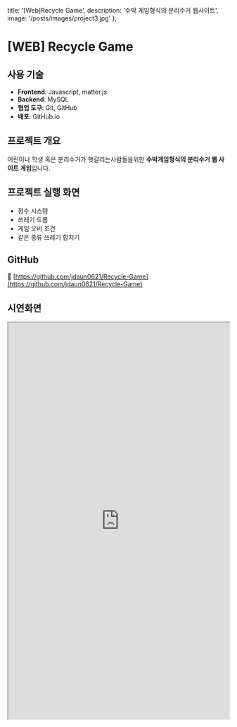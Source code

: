   title: '[Web]Recycle Game',
  description: '수박 게임형식의 분리수거 웹사이트',
  image: '/posts/images/project3.jpg'
};

# [WEB] Recycle Game


## 사용 기술

- **Frontend**: Javascript, matter.js
- **Backend**:  MySQL
- **협업 도구**: Git, GitHub  
- **배포**: GitHub.io  




## 프로젝트 개요

어린이나 학생 혹은 분리수거가 햇갈리는사람들을위한 **수박게임형식의 분리수거 웹 사이트 게임**입니다.  




## 프로젝트 실행 화면

- 점수 시스템  
- 쓰레기 드롭
- 게임 오버 조건
- 같은 종류 쓰레기 합치기



## GitHub

🔗 [https://github.com/jdaun0621/Recycle-Game](https://github.com/jdaun0621/Recycle-Game)



## 시연화면

<iframe
  src="https://jdaun0621.github.io/Recycle-Game/"
  width="100%"
  height="900"
  style={{ border: '1px solid #ccc', borderRadius: '8px' }}
  title="TechPicks Demo"
/>  
